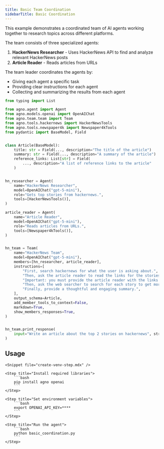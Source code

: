 ```yaml
---
title: Basic Team Coordination
sidebarTitle: Basic Coordination
---
```


This example demonstrates a coordinated team of AI agents working together to research topics across different platforms.

The team consists of three specialized agents:
1. **HackerNews Researcher** - Uses HackerNews API to find and analyze relevant HackerNews posts
2. **Article Reader** - Reads articles from URLs

The team leader coordinates the agents by:
- Giving each agent a specific task
- Providing clear instructions for each agent
- Collecting and summarizing the results from each agent

```python basic_coordination.py
from typing import List

from agno.agent import Agent
from agno.models.openai import OpenAIChat
from agno.team.team import Team
from agno.tools.hackernews import HackerNewsTools
from agno.tools.newspaper4k import Newspaper4kTools
from pydantic import BaseModel, Field


class Article(BaseModel):
    title: str = Field(..., description="The title of the article")
    summary: str = Field(..., description="A summary of the article")
    reference_links: List[str] = Field(
        ..., description="A list of reference links to the article"
    )


hn_researcher = Agent(
    name="HackerNews Researcher",
    model=OpenAIChat("gpt-5-mini"),
    role="Gets top stories from hackernews.",
    tools=[HackerNewsTools()],
)

article_reader = Agent(
    name="Article Reader",
    model=OpenAIChat("gpt-5-mini"),
    role="Reads articles from URLs.",
    tools=[Newspaper4kTools()],
)


hn_team = Team(
    name="HackerNews Team",
    model=OpenAIChat("gpt-5-mini"),
    members=[hn_researcher, article_reader],
    instructions=[
        "First, search hackernews for what the user is asking about.",
        "Then, ask the article reader to read the links for the stories to get more information.",
        "Important: you must provide the article reader with the links to read.",
        "Then, ask the web searcher to search for each story to get more information.",
        "Finally, provide a thoughtful and engaging summary.",
    ],
    output_schema=Article,
    add_member_tools_to_context=False,
    markdown=True,
    show_members_responses=True,
)


hn_team.print_response(
    input="Write an article about the top 2 stories on hackernews", stream=True
)
```

## Usage

<Steps>

    <Snippet file="create-venv-step.mdx" />

    <Step title="Install required libraries">
        ```bash
        pip install agno openai
        ```
    </Step>

    <Step title="Set environment variables">
        ```bash
        export OPENAI_API_KEY=****
        ```
    </Step>

    <Step title="Run the agent">
        ```bash
        python basic_coordination.py
        ```
    </Step>

</Steps>